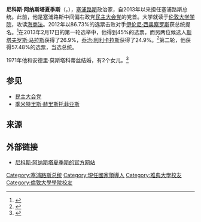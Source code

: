 {{noteTA
|1=zh-hans:阿纳斯塔夏季斯;zh-hant:阿納斯塔夏季斯;zh-tw:阿納斯塔西亞迪斯;
}}
{{Infobox officeholder
|name           = 尼科斯·阿纳斯塔夏季斯
|native_name    = {{lang|el|Νίκος Αναστασιάδης}}
|image          = Nicos Anastasiades at EPP HQ.jpg
|office         = 第7任[[塞浦路斯总统|塞浦路斯总统]]
|term_start     = 2013年2月28日
|term_end       = 
|succeeding     = 
|predecessor    = [[季米特里斯·赫里斯托菲亚斯|季米特里斯·赫里斯托菲亚斯]]
|successor      = 
|birth_date     = {{birth date and age|1946|9|27|df=y}}
|birth_place    = {{flagicon|CYP|colonial}} [[塞浦路斯|英屬塞浦路斯]][[利马索尔区|利马索尔区]]
|death_date     = 
|death_place    = 
|party          = [[民主大会党|民主大会党]]
|spouse         = 安德里·莫斯塔科蒂丝
|children       = 埃尔莎、伊诺
|alma_mater     = [[伦敦大学学院|伦敦大学学院]]
|religion       = [[东正教|东正教]]
}}
'''尼科斯·阿纳斯塔夏季斯'''（{{lang-el|Νίκος Αναστασιάδης}}，{{bd|1946年|9月27日|||Anastasiades, Nicos}}），[[塞浦路斯|塞浦路斯]]政治家，自2013年以来担任塞浦路斯总统。此前，他是塞浦路斯中间偏右政党[[民主大会党|民主大会党]]的党首。大学就读于[[伦敦大学学院|伦敦大学学院]]，攻读[[海商法|海商法]]。2012年以86.73%的选票击败对手[[伊伦尼·西奥察罗斯|伊伦尼·西奥察罗斯]]获总统提名。<ref>{{cite web|url=http://www.isg-tour.ru/en/news/view/768.html|title=Disy picks Nicos, Nicos Anastasiades, Disy, Eleni Theocharous|publisher=ISG|date=2012年3月19日|accessdate=2013年2月25日|archive-date=2013年8月26日|archive-url=https://www.webcitation.org/6JAa1W9Y1?url=http://www.isg-tour.com/|dead-url=no}}</ref>在2013年2月17日的第一轮选举中，他得到45%的选票，而另两位候选人[[斯塔夫罗斯·马拉斯|斯塔夫罗斯·马拉斯]]获得了26.9%，[[乔治·利利卡拉斯|乔治·利利卡拉斯]]获得了24.9%。<ref>{{cite web|url=http://www.nasdaq.com/article/nicos-anastasiades-winner-of-first-round-of-elections-in-cyprus-cm218525|title=Nicos Anastasiades winner of first round of elections in Cyprus|publisher=Nasdaq|accessdate=2013年2月25日|archive-date=2013年12月2日|archive-url=https://web.archive.org/web/20131202232131/http://www.nasdaq.com/article/nicos-anastasiades-winner-of-first-round-of-elections-in-cyprus-cm218525|dead-url=no}}</ref>第二轮，他获得57.48%的选票，当选总统。

1971年他和安德里·莫斯塔科蒂丝结婚，有2个女儿。<ref name="anastasiades1">{{cite web|url=http://www.anastasiades.com.cy/index.php?id=5|title=Index|publisher=Anastasiades|accessdate=2013年2月25日|deadurl=yes|archiveurl=https://web.archive.org/web/20130303101110/http://www.anastasiades.com.cy/index.php?id=5|archivedate=2013年3月3日}}</ref>

== 参见 ==
* [[民主大会党|民主大会党]]
* [[季米特里斯·赫里斯托菲亚斯|季米特里斯·赫里斯托菲亚斯]]

== 来源 ==
{{reflist}}

== 外部链接 ==
* [https://web.archive.org/web/20140416200958/http://www.anastasiades.com.cy/ 尼科斯·阿纳斯塔夏季斯的官方网站]

{{s-start}}
{{s-off}}
{{s-bef|before=[[季米特里斯·赫里斯托菲亚斯|季米特里斯·赫里斯托菲亚斯]]}}
{{s-ttl|title=[[塞浦路斯总统|塞浦路斯总统]]|years=2013年至今}}
{{s-inc}}
{{s-end}}
{{賽普勒斯總統}}
{{欧洲理事会}}
{{歐盟成員國國家元首}}
{{英联邦政府首脑}}
{{Authority control}}

{{DEFAULTSORT:Anastasiades, Nicos}}
[[Category:塞浦路斯总统|Category:塞浦路斯总统]]
[[Category:現任國家領導人|Category:現任國家領導人]]
[[Category:雅典大學校友|Category:雅典大學校友]]
[[Category:倫敦大學學院校友|Category:倫敦大學學院校友]]